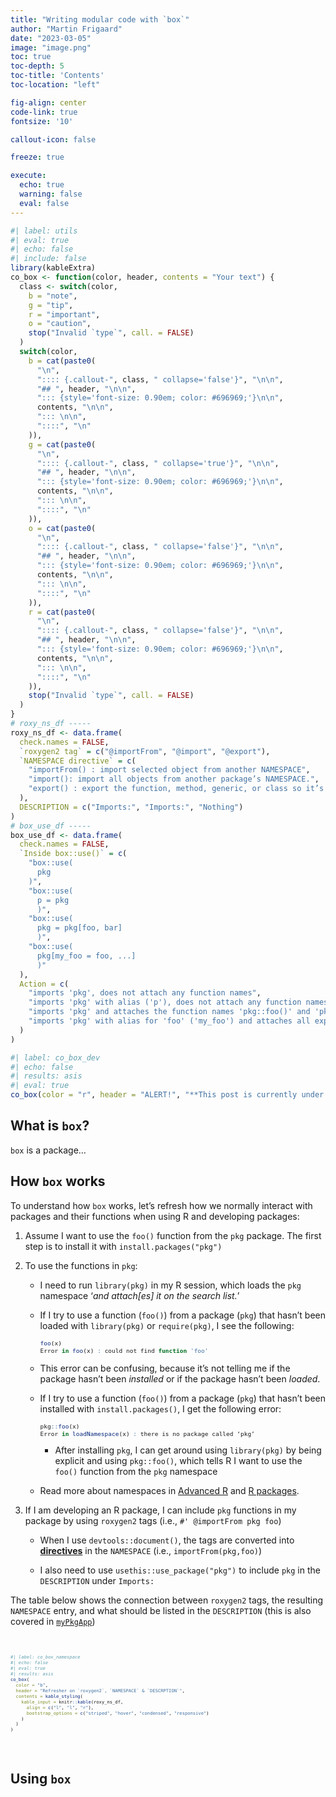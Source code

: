 ```yaml
---
title: "Writing modular code with `box`"
author: "Martin Frigaard"
date: "2023-03-05"
image: "image.png"
toc: true
toc-depth: 5
toc-title: 'Contents'
toc-location: "left"

fig-align: center
code-link: true
fontsize: '10'

callout-icon: false

freeze: true

execute:
  echo: true
  warning: false
  eval: false
---
```


```r
#| label: utils
#| eval: true
#| echo: false
#| include: false
library(kableExtra)
co_box <- function(color, header, contents = "Your text") {
  class <- switch(color,
    b = "note",
    g = "tip",
    r = "important",
    o = "caution",
    stop("Invalid `type`", call. = FALSE)
  )
  switch(color,
    b = cat(paste0(
      "\n",
      ":::: {.callout-", class, " collapse='false'}", "\n\n",
      "## ", header, "\n\n",
      "::: {style='font-size: 0.90em; color: #696969;'}\n\n",
      contents, "\n\n",
      "::: \n\n",
      "::::", "\n"
    )),
    g = cat(paste0(
      "\n",
      ":::: {.callout-", class, " collapse='true'}", "\n\n",
      "## ", header, "\n\n",
      "::: {style='font-size: 0.90em; color: #696969;'}\n\n",
      contents, "\n\n",
      "::: \n\n",
      "::::", "\n"
    )),
    o = cat(paste0(
      "\n",
      ":::: {.callout-", class, " collapse='false'}", "\n\n",
      "## ", header, "\n\n",
      "::: {style='font-size: 0.90em; color: #696969;'}\n\n",
      contents, "\n\n",
      "::: \n\n",
      "::::", "\n"
    )),
    r = cat(paste0(
      "\n",
      ":::: {.callout-", class, " collapse='false'}", "\n\n",
      "## ", header, "\n\n",
      "::: {style='font-size: 0.90em; color: #696969;'}\n\n",
      contents, "\n\n",
      "::: \n\n",
      "::::", "\n"
    )),
    stop("Invalid `type`", call. = FALSE)
  )
}
# roxy_ns_df -----
roxy_ns_df <- data.frame(
  check.names = FALSE,
  `roxygen2 tag` = c("@importFrom", "@import", "@export"),
  `NAMESPACE directive` = c(
    "importFrom() : import selected object from another NAMESPACE",
    "import(): import all objects from another package’s NAMESPACE.",
    "export() : export the function, method, generic, or class so it’s available outside of the package (in the NAMESPACE)"
  ),
  DESCRIPTION = c("Imports:", "Imports:", "Nothing")
)
# box_use_df -----
box_use_df <- data.frame(
  check.names = FALSE,
  `Inside box::use()` = c(
    "box::use(
      pkg
    )",
    "box::use(
      p = pkg
      )",
    "box::use(
      pkg = pkg[foo, bar]
      )",
    "box::use(
      pkg[my_foo = foo, ...]
      )"
  ),
  Action = c(
    "imports 'pkg', does not attach any function names",
    "imports 'pkg' with alias ('p'), does not attach any function names",
    "imports 'pkg' and attaches the function names 'pkg::foo()' and 'pkg::bar()'",
    "imports 'pkg' with alias for 'foo' ('my_foo') and attaches all exported function names"
  )
)
```

<!--
https://mjfrigaard.github.io/posts/vanilla-shiny/

https://mjfrigaard.github.io/posts/my-pkg-app/

https://mjfrigaard.github.io/posts/my-golem-app/

https://mjfrigaard.github.io/posts/my-leprechaun-app/

https://mjfrigaard.github.io/posts/my-rhino-app/
-->

```r
#| label: co_box_dev
#| echo: false
#| results: asis
#| eval: true
co_box(color = "r", header = "ALERT!", "**This post is currently under development. Thank you for your patience.**")
```

## What is `box`?

`box` is a package...


## How `box` works

To understand how `box` works, let's refresh how we normally interact with packages and their functions when using R and developing packages:

1. Assume I want to use the `foo()` function from the `pkg` package. The first step is to install it with `install.packages("pkg")`

2. To use the functions in `pkg`: 

    -   I need to run `library(pkg)` in my R session, which loads the `pkg` namespace '*and attach[es] it on the search list.*'
        
    -   If I try to use a function (`foo()`) from a package (`pkg`) that hasn't been loaded with `library(pkg)` or `require(pkg)`, I see the following:
        
        ::: {style="font-size: 0.80em;"}
        ``` r
        foo(x)
        Error in foo(x) : could not find function 'foo'
        ```
        :::
    
    -   This error can be confusing, because it's not telling me if the package hasn't been *installed* or if the package hasn't been *loaded*.
  
    -   If I try to use a function (`foo()`) from a package (`pkg`) that hasn't been installed with `install.packages()`, I get the following error:
    
        ::: {style="font-size: 0.80em;"}
        ``` r
        pkg::foo(x)
        Error in loadNamespace(x) : there is no package called ‘pkg’
        ```
        :::
        
        -   After installing `pkg`, I can get around using `library(pkg)` by being explicit and using `pkg::foo()`, which tells R I want to use the `foo()` function from the `pkg` namespace
    
    -   Read more about namespaces in [Advanced R](https://adv-r.hadley.nz/environments.html?q=namespace#namespaces) and [R packages](https://r-pkgs.org/dependencies-mindset-background.html#sec-dependencies-namespace-motivation).
        
    
3. If I am developing an R package, I can include `pkg` functions in my package by using `roxygen2` tags (i.e., `#' @importFrom pkg foo`)

    -   When I use `devtools::document()`, the tags are converted into [**directives**](https://r-pkgs.org/dependencies-mindset-background.html#sec-dependencies-NAMESPACE-file) in the `NAMESPACE` (i.e., `importFrom(pkg,foo)`) 

    -   I also need to use `usethis::use_package("pkg")` to include `pkg` in the `DESCRIPTION` under `Imports:`

The table below shows the connection between `roxygen2` tags, the resulting `NAMESPACE` entry, and what should be listed in the `DESCRIPTION` (this is also covered in [`myPkgApp`](https://mjfrigaard.github.io/posts/my-pkg-app/#document))


<br>

::: {style="font-size: 0.60em;"}

```r
#| label: co_box_namespace
#| echo: false
#| eval: true
#| results: asis
co_box(
  color = "b",
  header = "Refresher on `roxygen2`, `NAMESPACE` & `DESCRPTION`",
  contents = kable_styling(
    kable_input = knitr::kable(roxy_ns_df,
      align = c("l", "l", "r"),
      bootstrap_options = c("striped", "hover", "condensed", "responsive")
    )
  )
)
```

:::

<br>

## Using `box`